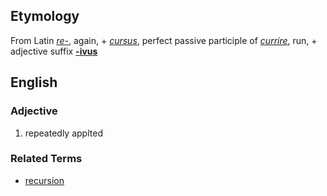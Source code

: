 ==Etymology==
From Latin ''[[re-]]'', again, + ''[[cursus]]'', perfect passive participle of ''[[currire]]'', run, + adjective suffix '''[[-ivus]]'''

==English==
===Adjective===
#repeatedly applted


===Related Terms===
*[[recursion]]